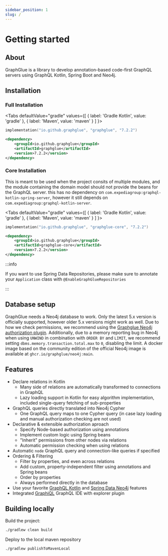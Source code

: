 ```yaml
---
sidebar_position: 1
slug: /
---
```



# Getting started

## About
GraphGlue is a library to develop annotation-based code-first GraphQL servers using GraphQL Kotlin, Spring Boot and Neo4j.

## Installation

### Full Installation

<Tabs
  defaultValue="gradle"
  values={[
    { label: 'Gradle Kotlin', value: 'gradle' },
    { label: 'Maven', value: 'maven' }
  ]
}>

<TabItem value="gradle">

```kts
implementation("io.github.graphglue", "graphglue", "7.2.2")
```

</TabItem>
<TabItem value="maven">

```xml
<dependency>
    <groupId>io.github.graphglue</groupId>
    <artifactId>graphglue</artifactId>
    <version>7.2.2</version>
</dependency>
```

</TabItem>
</Tabs>

### Core Installation

This is meant to be used when the project consits of multiple modules, and the module containing the domain model should not provide the beans for the GraphQL server.
this has no dependency on `com.expediagroup:graphql-kotlin-spring-server`, however it still depends on `com.expediagroup:graphql-kotlin-server`.

<Tabs
  defaultValue="gradle"
  values={[
    { label: 'Gradle Kotlin', value: 'gradle' },
    { label: 'Maven', value: 'maven' }
  ]
}>

<TabItem value="gradle">

```kts
implementation("io.github.graphglue", "graphglue-core", "7.2.2")
```

</TabItem>
<TabItem value="maven">

```xml
<dependency>
    <groupId>io.github.graphglue</groupId>
    <artifactId>graphglue-core</artifactId>
    <version>7.2.2</version>
</dependency>
```

</TabItem>
</Tabs>

:::info

If you want to use Spring Data Repositories, please make sure to annotate your `Application` class with `@EnableGraphGlueRepositories`

:::

## Database setup

GraphGlue needs a Neo4j database to work.
Only the latest 5.x version is officially supported, however older 5.x versions might work as well.
Due to how we check permissions, we recommend using the [Graphglue Neo4j authorization plugin](https://github.com/graphglue/authorization-procedure).
Additionally, due to a memory reporting bug in Neo4j when using `UNWIND` in combination with `ORDER BY` and `LIMIT`, we recommend setting `dbms.memory.transaction.total.max` to `0`, disabling the limit.
A docker image based on the community edition of the official Neo4j image is available at `ghcr.io/graphglue/neo4j:main`. 

## Features

- Declare relations in Kotlin
  - Many side of relations are automatically transformed to connections in GraphQL
  - Lazy loading support in Kotlin for easy algorithm implementation, included single-query fetching of sub-properties
- GraphQL queries directly translated into Neo4j Cypher
  - One GraphQL query maps to one Cypher query (in case lazy loading and manual authorization checking are not used)
- Declarative & extensible authorization aproach
  - Specify Node-based authorization using annotations
  - Implement custom logic using Spring beans
  - "Inherit" permissions from other nodes via relations
  - Automatic permission checking when using relations
- Automatic `node` GraphQL query and connection-like queries if specified
- Ordering & Filtering
  - Filter by properties, and even across relations
  - Add custom, property-independent filter using annotations and Spring beans
  - Order by properties
  - Always performed directly in the database
- Use your favorite [GraphQL Kotlin](https://opensource.expediagroup.com/graphql-kotlin) and [Spring Data Neo4j](https://spring.io/projects/spring-data-neo4j) features
- Integrated [GraphiQL](https://github.com/graphql/graphiql/blob/main/packages/graphiql/README.md) GraphQL IDE with explorer plugin

## Building locally

Build the project:
```sh
./gradlew clean build
```

Deploy to the local maven repository
```sh
./gradlew publishToMavenLocal
```